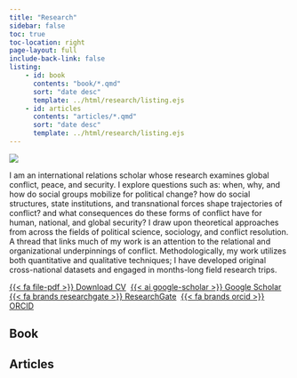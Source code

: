 ```yaml
---
title: "Research"
sidebar: false
toc: true
toc-location: right
page-layout: full
include-back-link: false
listing:
    - id: book
      contents: "book/*.qmd"
      sort: "date desc"
      template: ../html/research/listing.ejs
    - id: articles
      contents: "articles/*.qmd"
      sort: "date desc"
      template: ../html/research/listing.ejs
---
```


::: {layout-ncol=2}

![](KRS.JPG)

I am an international relations scholar whose research examines global conflict, peace, and security. I explore questions such as: when, why, and how do social groups mobilize for political change? how do social structures, state institutions, and transnational forces shape trajectories of conflict? and what consequences do these forms of conflict have for human, national, and global security? I draw upon theoretical approaches from across the fields of political science, sociology, and conflict resolution. A thread that links much of my work is an attention to the relational and organizational underpinnings of conflict. Methodologically, my work utilizes both quantitative and qualitative techniques; I have developed original cross-national datasets and engaged in months-long field research trips.

:::

<a href="/docs/CV/Thurber_CV.pdf"  class="btn btn-outline-secondary" target="_blank" rel="noopener noreferrer">{{< fa file-pdf >}} Download CV</a>&nbsp; <a href="https://scholar.google.com/citations?user=3FkjaTQAAAAJ&hl=en"  class="btn btn-outline-secondary" target="_blank" rel="noopener noreferrer">{{< ai google-scholar >}} Google Scholar</a>&nbsp; <a href="https://www.researchgate.net/profile/Ches-Thurber"  class="btn btn-outline-secondary" target="_blank" rel="noopener noreferrer">{{< fa brands researchgate >}} ResearchGate</a>&nbsp; <a href="https://orcid.org/0000-0002-3407-7589"  class="btn btn-outline-secondary" target="_blank" rel="noopener noreferrer">{{< fa brands orcid >}} ORCID</a>&nbsp;

## Book

:::{#book}
:::

## Articles

:::{#articles}
:::



